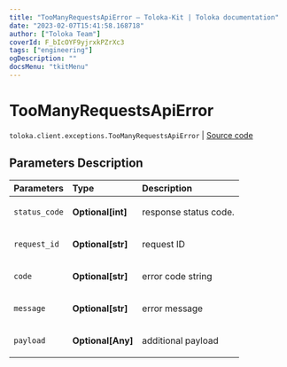 ```yaml
---
title: "TooManyRequestsApiError — Toloka-Kit | Toloka documentation"
date: "2023-02-07T15:41:58.168718"
author: ["Toloka Team"]
coverId: F_bIcOYF9yjrxkPZrXc3
tags: ["engineering"]
ogDescription: ""
docsMenu: "tkitMenu"
---
```


# TooManyRequestsApiError
`toloka.client.exceptions.TooManyRequestsApiError` | [Source code](https://github.com/Toloka/toloka-kit/blob/v1.1.3/src/client/exceptions.py#L133)

## Parameters Description

| Parameters | Type | Description |
| :----------| :----| :-----------|
`status_code`|**Optional\[int\]**|<p>response status code.</p>
`request_id`|**Optional\[str\]**|<p>request ID</p>
`code`|**Optional\[str\]**|<p>error code string</p>
`message`|**Optional\[str\]**|<p>error message</p>
`payload`|**Optional\[Any\]**|<p>additional payload</p>